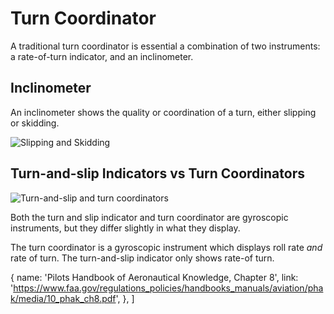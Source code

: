 

# Turn Coordinator

A traditional turn coordinator is essential a combination of two instruments: a
rate-of-turn indicator, and an inclinometer.

## Inclinometer

An inclinometer shows the quality or coordination of a turn, either slipping or
skidding.

![Slipping and Skidding](https://upload.wikimedia.org/wikipedia/commons/1/1b/Turn_coordinators-en.svg)

## Turn-and-slip Indicators vs Turn Coordinators

![Turn-and-slip and turn coordinators](https://upload.wikimedia.org/wikipedia/commons/0/0c/Turn_indicators.png)

Both the turn and slip indicator and turn coordinator are gyroscopic
instruments, but they differ slightly in what they display.

The turn coordinator is a gyroscopic instrument which displays roll rate _and_
rate of turn. The turn-and-slip indicator only shows rate-of turn.

  {
    name: 'Pilots Handbook of Aeronautical Knowledge, Chapter 8',
    link: 'https://www.faa.gov/regulations_policies/handbooks_manuals/aviation/phak/media/10_phak_ch8.pdf',
  },
]
